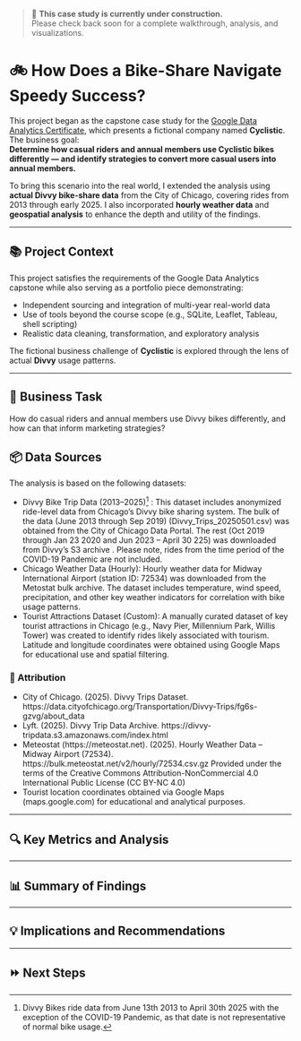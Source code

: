 > 🚧 **This case study is currently under construction.**  
> Please check back soon for a complete walkthrough, analysis, and visualizations.



# 🚲 How Does a Bike-Share Navigate Speedy Success?

This project began as the capstone case study for the [Google Data Analytics Certificate](https://www.coursera.org/professional-certificates/google-data-analytics), which presents a fictional company named **Cyclistic**. The business goal:  
**Determine how casual riders and annual members use Cyclistic bikes differently — and identify strategies to convert more casual users into annual members.**

To bring this scenario into the real world, I extended the analysis using **actual Divvy bike-share data** from the City of Chicago, covering rides from 2013 through early 2025. I also incorporated **hourly weather data** and **geospatial analysis** to enhance the depth and utility of the findings.

---

## 📚 Project Context

This project satisfies the requirements of the Google Data Analytics capstone while also serving as a portfolio piece demonstrating:

- Independent sourcing and integration of multi-year real-world data
- Use of tools beyond the course scope (e.g., SQLite, Leaflet, Tableau, shell scripting)
- Realistic data cleaning, transformation, and exploratory analysis

The fictional business challenge of **Cyclistic** is explored through the lens of actual **Divvy** usage patterns.

---

## 🎯 Business Task

How do casual riders and annual members use Divvy bikes differently, and how can that inform marketing strategies?

## 📦 Data Sources

The analysis is based on the following datasets:

- Divvy Bike Trip Data (2013–2025)[^note1] : This dataset includes anonymized ride-level data from Chicago’s Divvy bike sharing system. The bulk of the data (June 2013 through Sep 2019) (Divvy_Trips_20250501.csv) was obtained from the City of Chicago Data Portal.  The rest (Oct 2019 through Jan 23 2020 and Jun 2023 – April 30 225) was downloaded from Divvy’s S3 archive .  Please note, rides from the time period of the COVID-19 Pandemic are not included.
- Chicago Weather Data (Hourly): Hourly weather data for Midway International Airport (station ID: 72534) was downloaded from the Metostat bulk archive. The dataset includes temperature, wind speed, precipitation, and other key weather indicators for correlation with bike usage patterns.
- Tourist Attractions Dataset (Custom): A manually curated dataset of key tourist attractions in Chicago (e.g., Navy Pier, Millennium Park, Willis Tower) was created to identify rides likely associated with tourism. Latitude and longitude coordinates were obtained using Google Maps for educational use and spatial filtering.

### 🔗 Attribution
- City of Chicago. (2025). Divvy Trips Dataset. https://data.cityofchicago.org/Transportation/Divvy-Trips/fg6s-gzvg/about_data
- Lyft. (2025). Divvy Trip Data Archive. https://divvy-tripdata.s3.amazonaws.com/index.html
- Meteostat (https://meteostat.net). (2025). Hourly Weather Data – Midway Airport (72534). https://bulk.meteostat.net/v2/hourly/72534.csv.gz  Provided under the terms of the Creative Commons Attribution-NonCommercial 4.0 International Public License (CC BY-NC 4.0)
- Tourist location coordinates obtained via Google Maps (maps.google.com) for educational and analytical purposes.

[^note1]: Divvy Bikes ride data from June 13th 2013 to April 30th 2025 with the exception of the COVID-19 Pandemic, as that date is not representative of normal bike usage.

---

## 🔍 Key Metrics and Analysis

---

## 📊 Summary of Findings

---

## 💡 Implications and Recommendations

---

## ⏩ Next Steps


